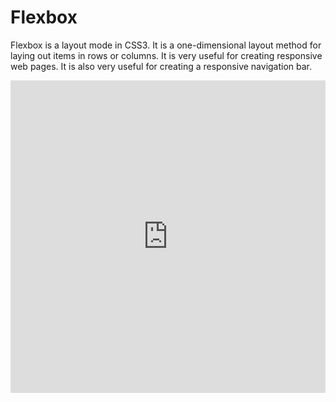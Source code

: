 # Flexbox

Flexbox is a layout mode in CSS3. It is a one-dimensional layout method for laying out items in rows or columns. It is very useful for creating responsive web pages. It is also very useful for creating a responsive navigation bar.

<embed src="https://play.tailwindcss.com/u7TBzyMlIn" width="100%" height="500" />
